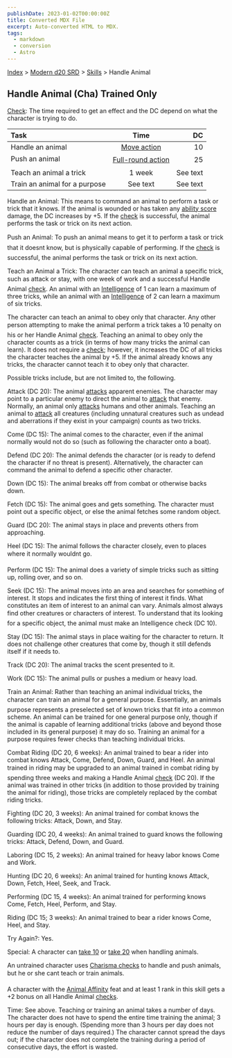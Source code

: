 ```yaml
---
publishDate: 2023-01-02T00:00:00Z
title: Converted MDX File
excerpt: Auto-converted HTML to MDX.
tags:
  - markdown
  - conversion
  - Astro
---
```






[Index](-index) > [Modern d20 SRD](modern-d20-srd-index) > [Skills](modern-d20-srd-skills-index) > Handle Animal




## Handle Animal (Cha) Trained Only


[Check](modern-d20-srd-skills-skill-basics-php#skill-check-index): The time required to get an effect and the DC depend on what the character is trying to do.


| Task | Time | DC |
| :------ | :------: | ----: |
| Handle an animal | [Move action](modern-d20-srd-combat-move-actions) | 10 |
| Push an animal | [Full-round action](modern-d20-srd-combat-full-round-actions) | 25 |
| Teach an animal a trick | 1 week | See text |
| Train an animal for a purpose | See text | See text |




Handle an Animal: This means to command an animal to perform a task or trick that it knows.  If the animal is wounded or has taken any [ability
score](modern-d20-srd-basics-ability-scores) damage, the DC increases by +5. If the [check](modern-d20-srd-skills-skill-basics-php#skill-check-index) is successful, the animal performs the task or trick on its next action.



Push an Animal: To push an animal means to get it to perform a task or trick that it doesnt know, but is physically capable of performing. If the [check](modern-d20-srd-skills-skill-basics-php#skill-check-index) is successful, the animal performs the task or trick on its next action.



Teach an Animal a Trick: The character can teach an animal a specific trick, such as attack or stay, with one week of work and a successful Handle Animal [check](modern-d20-srd-skills-skill-basics-php#skill-check-index). An animal with an [Intelligence](modern-d20-srd-basics-ability-scores) of 1 can learn a maximum of three tricks, while an animal with an [Intelligence](modern-d20-srd-basics-ability-scores) of 2 can learn a maximum of six tricks.



The character can teach an animal to obey only that character. Any other person attempting to make the animal perform a trick takes a 10 penalty on his or her Handle Animal [check](modern-d20-srd-skills-skill-basics-php#skill-check-index). Teaching an animal to obey only the character counts as a trick (in terms of how many tricks the animal can learn). It does not require a [check](modern-d20-srd-skills-skill-basics-php#skill-check-index); however, it increases the DC of all tricks the character teaches the animal by +5. If the animal already knows any tricks, the character cannot teach it to obey only that character.



Possible tricks include, but are not limited to, the following.



Attack (DC 20): The animal [attacks](modern-d20-srd-combat-attack-roll) apparent enemies. The character may point to a particular enemy to direct the animal to [attack](modern-d20-srd-combat-attack-roll) that enemy. Normally, an animal only [attacks](modern-d20-srd-combat-attack-roll) humans and other animals. Teaching an animal to [attack](modern-d20-srd-combat-attack-roll) all creatures (including unnatural creatures such as undead and aberrations if they exist in your campaign) counts as two tricks.



Come (DC 15): The animal comes to the character, even if the animal normally would not do so (such as following the character onto a boat).



Defend (DC 20): The animal defends the character (or is ready to defend the character if no threat is present). Alternatively, the character can command the animal to defend a specific other character.



Down (DC 15): The animal breaks off from combat or otherwise backs down.



Fetch (DC 15): The animal goes and gets something. The character must point out a specific object, or else the animal fetches some random object.



Guard (DC 20): The animal stays in place and prevents others from approaching.



Heel (DC 15): The animal follows the character closely, even to places where it normally wouldnt go.



Perform (DC 15): The animal does a variety of simple tricks such as sitting up, rolling over, and so on.



Seek (DC 15): The animal moves into an area and searches for something of interest. It stops and indicates the first thing of interest it finds. What constitutes an item of interest to an animal can vary. Animals almost always find other creatures or characters of interest. To understand that its looking for a specific object, the animal must make an Intelligence check (DC 10).



Stay (DC 15): The animal stays in place waiting for the character to return. It does not challenge other creatures that come by, though it still defends itself if it needs to.



Track (DC 20): The animal tracks the scent presented to it.



Work (DC 15): The animal pulls or pushes a medium or heavy load.



Train an Animal: Rather than teaching an animal individual tricks, the character can train an animal for a general purpose. Essentially, an animals purpose represents a preselected set of known tricks that fit into a common scheme. An animal can be trained for one general purpose only, though if the animal is capable of learning additional tricks (above and beyond those included in its general purpose) it may do so. Training an animal for a purpose requires fewer checks than teaching individual tricks.



Combat Riding (DC 20, 6 weeks): An animal trained to bear a rider into combat knows Attack, Come, Defend, Down, Guard, and Heel. An animal trained in riding may be upgraded to an animal trained in combat riding by spending three weeks and making a Handle Animal [check](modern-d20-srd-skills-skill-basics-php#skill-check-index) (DC 20). If the animal was trained in other tricks (in addition to those provided by training the animal for riding), those tricks are completely replaced by the combat riding tricks.



Fighting (DC 20, 3 weeks): An animal trained for combat knows the following tricks: Attack, Down, and Stay.



Guarding (DC 20, 4 weeks): An animal trained to guard knows the following tricks: Attack, Defend, Down, and Guard.



Laboring (DC 15, 2 weeks): An animal trained for heavy labor knows Come and Work.



Hunting (DC 20, 6 weeks): An animal trained for hunting knows Attack, Down, Fetch, Heel, Seek, and Track.



Performing (DC 15, 4 weeks): An animal trained for performing knows Come, Fetch,
  Heel, Perform, and Stay.



Riding (DC 15; 3 weeks): An animal trained to bear a rider knows Come, Heel, and Stay.



Try Again?: Yes.



Special: A character can [take
10](modern-d20-srd-skills-skill-basics-php#take10-index) or [take 20](modern-d20-srd-skills-skill-basics-php#take20-index) when handling animals.



An untrained character uses [Charisma
checks](modern-d20-srd-skills-skill-basics) to handle and push animals, but he or she cant teach or train animals.



A character with the [Animal
Affinity](modern-d20-srd-feats-animal-affinity) feat and at least 1 rank in this skill gets a +2 bonus on all Handle Animal [checks](modern-d20-srd-skills-skill-basics-php#skill-check-index).



Time: See above. Teaching or training an animal takes a number of days. The character does not have to spend the entire time training the animal; 3 hours per day is enough. (Spending more than 3 hours per day does not reduce the number of days required.) The character cannot spread the days out; if the character does not complete the training during a period of consecutive days, the effort is wasted.



